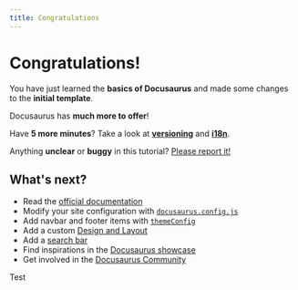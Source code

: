 ```yaml
---
title: Congratulations
---
```


# Congratulations!

You have just learned the **basics of Docusaurus** and made some changes to the **initial template**.

Docusaurus has **much more to offer**!

Have **5 more minutes**? Take a look at **[versioning](../tutorial-extras/manage-docs-versions.mdx)** and **[i18n](../tutorial-extras/translate-your-site.mdx)**.

Anything **unclear** or **buggy** in this tutorial? [Please report it!](https://github.com/facebook/docusaurus/discussions/4610)

## What's next?

* Read the [official documentation](https://docusaurus.io/)
* Modify your site configuration with [`docusaurus.config.js`](https://docusaurus.io/docs/api/docusaurus-config)
* Add navbar and footer items with [`themeConfig`](https://docusaurus.io/docs/api/themes/configuration)
* Add a custom [Design and Layout](https://docusaurus.io/docs/styling-layout)
* Add a [search bar](https://docusaurus.io/docs/search)
* Find inspirations in the [Docusaurus showcase](https://docusaurus.io/showcase)
* Get involved in the [Docusaurus Community](https://docusaurus.io/community/support)

Test
